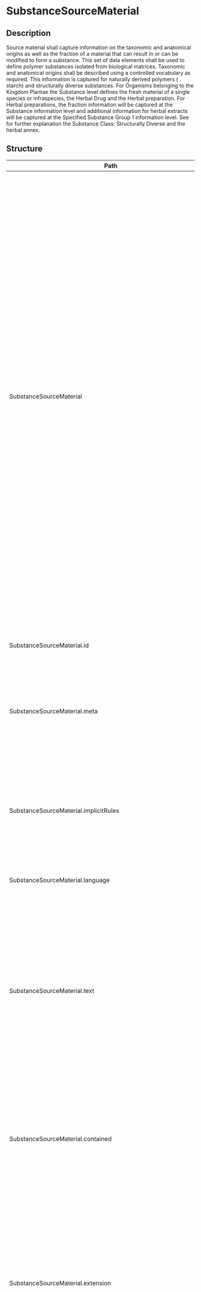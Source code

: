 # SubstanceSourceMaterial
 ## Description 
 Source material shall capture information on the taxonomic and anatomical origins as well as the fraction of a material that can result in or can be modified to form a substance. This set of data elements shall be used to define polymer substances isolated from biological matrices. Taxonomic and anatomical origins shall be described using a controlled vocabulary as required. This information is captured for naturally derived polymers ( . starch) and structurally diverse substances. For Organisms belonging to the Kingdom Plantae the Substance level defines the fresh material of a single species or infraspecies, the Herbal Drug and the Herbal preparation. For Herbal preparations, the fraction information will be captured at the Substance information level and additional information for herbal extracts will be captured at the Specified Substance Group 1 information level. See for further explanation the Substance Class: Structurally Diverse and the herbal annex.
 ## Structure 
 | Path | Cardinality | Type | Description 
 | ---- | ----------- | ---- | -------  
 | SubstanceSourceMaterial | 0..* | SubstanceSourceMaterial | Source material shall capture information on the taxonomic and anatomical origins as well as the fraction of a material that can result in or can be modified to form a substance. This set of data elements shall be used to define polymer substances isolated from biological matrices. Taxonomic and anatomical origins shall be described using a controlled vocabulary as required. This information is captured for naturally derived polymers ( . starch) and structurally diverse substances. For Organisms belonging to the Kingdom Plantae the Substance level defines the fresh material of a single species or infraspecies, the Herbal Drug and the Herbal preparation. For Herbal preparations, the fraction information will be captured at the Substance information level and additional information for herbal extracts will be captured at the Specified Substance Group 1 information level. See for further explanation the Substance Class: Structurally Diverse and the herbal annex. 
 | SubstanceSourceMaterial.id | 0..1 | http://hl7.org/fhirpath/System.String | The logical id of the resource, as used in the URL for the resource. Once assigned, this value never changes. 
 | SubstanceSourceMaterial.meta | 0..1 | Meta | The metadata about the resource. This is content that is maintained by the infrastructure. Changes to the content might not always be associated with version changes to the resource. 
 | SubstanceSourceMaterial.implicitRules | 0..1 | uri | A reference to a set of rules that were followed when the resource was constructed, and which must be understood when processing the content. Often, this is a reference to an implementation guide that defines the special rules along with other profiles etc. 
 | SubstanceSourceMaterial.language | 0..1 | code | The base language in which the resource is written. 
 | SubstanceSourceMaterial.text | 0..1 | Narrative | A human-readable narrative that contains a summary of the resource and can be used to represent the content of the resource to a human. The narrative need not encode all the structured data, but is required to contain sufficient detail to make it "clinically safe" for a human to just read the narrative. Resource definitions may define what content should be represented in the narrative to ensure clinical safety. 
 | SubstanceSourceMaterial.contained | 0..* | Resource | These resources do not have an independent existence apart from the resource that contains them - they cannot be identified independently, and nor can they have their own independent transaction scope. 
 | SubstanceSourceMaterial.extension | 0..* | Extension | May be used to represent additional information that is not part of the basic definition of the resource. To make the use of extensions safe and manageable, there is a strict set of governance  applied to the definition and use of extensions. Though any implementer can define an extension, there is a set of requirements that SHALL be met as part of the definition of the extension. 
 | SubstanceSourceMaterial.modifierExtension | 0..* | Extension | May be used to represent additional information that is not part of the basic definition of the resource and that modifies the understanding of the element that contains it and/or the understanding of the containing element's descendants. Usually modifier elements provide negation or qualification. To make the use of extensions safe and manageable, there is a strict set of governance applied to the definition and use of extensions. Though any implementer is allowed to define an extension, there is a set of requirements that SHALL be met as part of the definition of the extension. Applications processing a resource are required to check for modifier extensions.Modifier extensions SHALL NOT change the meaning of any elements on Resource or DomainResource (including cannot change the meaning of modifierExtension itself). 
 | SubstanceSourceMaterial.sourceMaterialClass | 0..1 | CodeableConcept | General high level classification of the source material specific to the origin of the material. 
 | SubstanceSourceMaterial.sourceMaterialType | 0..1 | CodeableConcept | The type of the source material shall be specified based on a controlled vocabulary. For vaccines, this subclause refers to the class of infectious agent. 
 | SubstanceSourceMaterial.sourceMaterialState | 0..1 | CodeableConcept | The state of the source material when extracted. 
 | SubstanceSourceMaterial.organismId | 0..1 | Identifier | The unique identifier associated with the source material parent organism shall be specified. 
 | SubstanceSourceMaterial.organismName | 0..1 | string | The organism accepted Scientific name shall be provided based on the organism taxonomy. 
 | SubstanceSourceMaterial.parentSubstanceId | 0..* | Identifier | The parent of the herbal drug Ginkgo biloba, Leaf is the substance ID of the substance (fresh) of Ginkgo biloba L. or Ginkgo biloba L. (Whole plant). 
 | SubstanceSourceMaterial.parentSubstanceName | 0..* | string | The parent substance of the Herbal Drug, or Herbal preparation. 
 | SubstanceSourceMaterial.countryOfOrigin | 0..* | CodeableConcept | The country where the plant material is harvested or the countries where the plasma is sourced from as laid down in accordance with the Plasma Master File. For “Plasma-derived substances” the attribute country of origin provides information about the countries used for the manufacturing of the Cryopoor plama or Crioprecipitate. 
 | SubstanceSourceMaterial.geographicalLocation | 0..* | string | The place/region where the plant is harvested or the places/regions where the animal source material has its habitat. 
 | SubstanceSourceMaterial.developmentStage | 0..1 | CodeableConcept | Stage of life for animals, plants, insects and microorganisms. This information shall be provided only when the substance is significantly different in these stages (e.g. foetal bovine serum). 
 | SubstanceSourceMaterial.fractionDescription | 0..* | BackboneElement | Many complex materials are fractions of parts of plants, animals, or minerals. Fraction elements are often necessary to define both Substances and Specified Group 1 Substances. For substances derived from Plants, fraction information will be captured at the Substance information level ( . Oils, Juices and Exudates). Additional information for Extracts, such as extraction solvent composition, will be captured at the Specified Substance Group 1 information level. For plasma-derived products fraction information will be captured at the Substance and the Specified Substance Group 1 levels. 
 | SubstanceSourceMaterial.fractionDescription.id | 0..1 | http://hl7.org/fhirpath/System.String | Unique id for the element within a resource (for internal references). This may be any string value that does not contain spaces. 
 | SubstanceSourceMaterial.fractionDescription.extension | 0..* | Extension | May be used to represent additional information that is not part of the basic definition of the element. To make the use of extensions safe and manageable, there is a strict set of governance  applied to the definition and use of extensions. Though any implementer can define an extension, there is a set of requirements that SHALL be met as part of the definition of the extension. 
 | SubstanceSourceMaterial.fractionDescription.modifierExtension | 0..* | Extension | May be used to represent additional information that is not part of the basic definition of the element and that modifies the understanding of the element in which it is contained and/or the understanding of the containing element's descendants. Usually modifier elements provide negation or qualification. To make the use of extensions safe and manageable, there is a strict set of governance applied to the definition and use of extensions. Though any implementer can define an extension, there is a set of requirements that SHALL be met as part of the definition of the extension. Applications processing a resource are required to check for modifier extensions.Modifier extensions SHALL NOT change the meaning of any elements on Resource or DomainResource (including cannot change the meaning of modifierExtension itself). 
 | SubstanceSourceMaterial.fractionDescription.fraction | 0..1 | string | This element is capturing information about the fraction of a plant part, or human plasma for fractionation. 
 | SubstanceSourceMaterial.fractionDescription.materialType | 0..1 | CodeableConcept | The specific type of the material constituting the component. For Herbal preparations the particulars of the extracts (liquid/dry) is described in Specified Substance Group 1. 
 | SubstanceSourceMaterial.organism | 0..1 | BackboneElement | This subclause describes the organism which the substance is derived from. For vaccines, the parent organism shall be specified based on these subclause elements. As an example, full taxonomy will be described for the Substance Name: ., Leaf. 
 | SubstanceSourceMaterial.organism.id | 0..1 | http://hl7.org/fhirpath/System.String | Unique id for the element within a resource (for internal references). This may be any string value that does not contain spaces. 
 | SubstanceSourceMaterial.organism.extension | 0..* | Extension | May be used to represent additional information that is not part of the basic definition of the element. To make the use of extensions safe and manageable, there is a strict set of governance  applied to the definition and use of extensions. Though any implementer can define an extension, there is a set of requirements that SHALL be met as part of the definition of the extension. 
 | SubstanceSourceMaterial.organism.modifierExtension | 0..* | Extension | May be used to represent additional information that is not part of the basic definition of the element and that modifies the understanding of the element in which it is contained and/or the understanding of the containing element's descendants. Usually modifier elements provide negation or qualification. To make the use of extensions safe and manageable, there is a strict set of governance applied to the definition and use of extensions. Though any implementer can define an extension, there is a set of requirements that SHALL be met as part of the definition of the extension. Applications processing a resource are required to check for modifier extensions.Modifier extensions SHALL NOT change the meaning of any elements on Resource or DomainResource (including cannot change the meaning of modifierExtension itself). 
 | SubstanceSourceMaterial.organism.family | 0..1 | CodeableConcept | The family of an organism shall be specified. 
 | SubstanceSourceMaterial.organism.genus | 0..1 | CodeableConcept | The genus of an organism shall be specified; refers to the Latin epithet of the genus element of the plant/animal scientific name; it is present in names for genera, species and infraspecies. 
 | SubstanceSourceMaterial.organism.species | 0..1 | CodeableConcept | The species of an organism shall be specified; refers to the Latin epithet of the species of the plant/animal; it is present in names for species and infraspecies. 
 | SubstanceSourceMaterial.organism.intraspecificType | 0..1 | CodeableConcept | The Intraspecific type of an organism shall be specified. 
 | SubstanceSourceMaterial.organism.intraspecificDescription | 0..1 | string | The intraspecific description of an organism shall be specified based on a controlled vocabulary. For Influenza Vaccine, the intraspecific description shall contain the syntax of the antigen in line with the WHO convention. 
 | SubstanceSourceMaterial.organism.author | 0..* | BackboneElement | 4.9.13.6.1 Author type (Conditional). 
 | SubstanceSourceMaterial.organism.author.id | 0..1 | http://hl7.org/fhirpath/System.String | Unique id for the element within a resource (for internal references). This may be any string value that does not contain spaces. 
 | SubstanceSourceMaterial.organism.author.extension | 0..* | Extension | May be used to represent additional information that is not part of the basic definition of the element. To make the use of extensions safe and manageable, there is a strict set of governance  applied to the definition and use of extensions. Though any implementer can define an extension, there is a set of requirements that SHALL be met as part of the definition of the extension. 
 | SubstanceSourceMaterial.organism.author.modifierExtension | 0..* | Extension | May be used to represent additional information that is not part of the basic definition of the element and that modifies the understanding of the element in which it is contained and/or the understanding of the containing element's descendants. Usually modifier elements provide negation or qualification. To make the use of extensions safe and manageable, there is a strict set of governance applied to the definition and use of extensions. Though any implementer can define an extension, there is a set of requirements that SHALL be met as part of the definition of the extension. Applications processing a resource are required to check for modifier extensions.Modifier extensions SHALL NOT change the meaning of any elements on Resource or DomainResource (including cannot change the meaning of modifierExtension itself). 
 | SubstanceSourceMaterial.organism.author.authorType | 0..1 | CodeableConcept | The type of author of an organism species shall be specified. The parenthetical author of an organism species refers to the first author who published the plant/animal name (of any rank). The primary author of an organism species refers to the first author(s), who validly published the plant/animal name. 
 | SubstanceSourceMaterial.organism.author.authorDescription | 0..1 | string | The author of an organism species shall be specified. The author year of an organism shall also be specified when applicable; refers to the year in which the first author(s) published the infraspecific plant/animal name (of any rank). 
 | SubstanceSourceMaterial.organism.hybrid | 0..1 | BackboneElement | 4.9.13.8.1 Hybrid species maternal organism ID (Optional). 
 | SubstanceSourceMaterial.organism.hybrid.id | 0..1 | http://hl7.org/fhirpath/System.String | Unique id for the element within a resource (for internal references). This may be any string value that does not contain spaces. 
 | SubstanceSourceMaterial.organism.hybrid.extension | 0..* | Extension | May be used to represent additional information that is not part of the basic definition of the element. To make the use of extensions safe and manageable, there is a strict set of governance  applied to the definition and use of extensions. Though any implementer can define an extension, there is a set of requirements that SHALL be met as part of the definition of the extension. 
 | SubstanceSourceMaterial.organism.hybrid.modifierExtension | 0..* | Extension | May be used to represent additional information that is not part of the basic definition of the element and that modifies the understanding of the element in which it is contained and/or the understanding of the containing element's descendants. Usually modifier elements provide negation or qualification. To make the use of extensions safe and manageable, there is a strict set of governance applied to the definition and use of extensions. Though any implementer can define an extension, there is a set of requirements that SHALL be met as part of the definition of the extension. Applications processing a resource are required to check for modifier extensions.Modifier extensions SHALL NOT change the meaning of any elements on Resource or DomainResource (including cannot change the meaning of modifierExtension itself). 
 | SubstanceSourceMaterial.organism.hybrid.maternalOrganismId | 0..1 | string | The identifier of the maternal species constituting the hybrid organism shall be specified based on a controlled vocabulary. For plants, the parents aren’t always known, and it is unlikely that it will be known which is maternal and which is paternal. 
 | SubstanceSourceMaterial.organism.hybrid.maternalOrganismName | 0..1 | string | The name of the maternal species constituting the hybrid organism shall be specified. For plants, the parents aren’t always known, and it is unlikely that it will be known which is maternal and which is paternal. 
 | SubstanceSourceMaterial.organism.hybrid.paternalOrganismId | 0..1 | string | The identifier of the paternal species constituting the hybrid organism shall be specified based on a controlled vocabulary. 
 | SubstanceSourceMaterial.organism.hybrid.paternalOrganismName | 0..1 | string | The name of the paternal species constituting the hybrid organism shall be specified. 
 | SubstanceSourceMaterial.organism.hybrid.hybridType | 0..1 | CodeableConcept | The hybrid type of an organism shall be specified. 
 | SubstanceSourceMaterial.organism.organismGeneral | 0..1 | BackboneElement | 4.9.13.7.1 Kingdom (Conditional). 
 | SubstanceSourceMaterial.organism.organismGeneral.id | 0..1 | http://hl7.org/fhirpath/System.String | Unique id for the element within a resource (for internal references). This may be any string value that does not contain spaces. 
 | SubstanceSourceMaterial.organism.organismGeneral.extension | 0..* | Extension | May be used to represent additional information that is not part of the basic definition of the element. To make the use of extensions safe and manageable, there is a strict set of governance  applied to the definition and use of extensions. Though any implementer can define an extension, there is a set of requirements that SHALL be met as part of the definition of the extension. 
 | SubstanceSourceMaterial.organism.organismGeneral.modifierExtension | 0..* | Extension | May be used to represent additional information that is not part of the basic definition of the element and that modifies the understanding of the element in which it is contained and/or the understanding of the containing element's descendants. Usually modifier elements provide negation or qualification. To make the use of extensions safe and manageable, there is a strict set of governance applied to the definition and use of extensions. Though any implementer can define an extension, there is a set of requirements that SHALL be met as part of the definition of the extension. Applications processing a resource are required to check for modifier extensions.Modifier extensions SHALL NOT change the meaning of any elements on Resource or DomainResource (including cannot change the meaning of modifierExtension itself). 
 | SubstanceSourceMaterial.organism.organismGeneral.kingdom | 0..1 | CodeableConcept | The kingdom of an organism shall be specified. 
 | SubstanceSourceMaterial.organism.organismGeneral.phylum | 0..1 | CodeableConcept | The phylum of an organism shall be specified. 
 | SubstanceSourceMaterial.organism.organismGeneral.class | 0..1 | CodeableConcept | The class of an organism shall be specified. 
 | SubstanceSourceMaterial.organism.organismGeneral.order | 0..1 | CodeableConcept | The order of an organism shall be specified,. 
 | SubstanceSourceMaterial.partDescription | 0..* | BackboneElement | To do. 
 | SubstanceSourceMaterial.partDescription.id | 0..1 | http://hl7.org/fhirpath/System.String | Unique id for the element within a resource (for internal references). This may be any string value that does not contain spaces. 
 | SubstanceSourceMaterial.partDescription.extension | 0..* | Extension | May be used to represent additional information that is not part of the basic definition of the element. To make the use of extensions safe and manageable, there is a strict set of governance  applied to the definition and use of extensions. Though any implementer can define an extension, there is a set of requirements that SHALL be met as part of the definition of the extension. 
 | SubstanceSourceMaterial.partDescription.modifierExtension | 0..* | Extension | May be used to represent additional information that is not part of the basic definition of the element and that modifies the understanding of the element in which it is contained and/or the understanding of the containing element's descendants. Usually modifier elements provide negation or qualification. To make the use of extensions safe and manageable, there is a strict set of governance applied to the definition and use of extensions. Though any implementer can define an extension, there is a set of requirements that SHALL be met as part of the definition of the extension. Applications processing a resource are required to check for modifier extensions.Modifier extensions SHALL NOT change the meaning of any elements on Resource or DomainResource (including cannot change the meaning of modifierExtension itself). 
 | SubstanceSourceMaterial.partDescription.part | 0..1 | CodeableConcept | Entity of anatomical origin of source material within an organism. 
 | SubstanceSourceMaterial.partDescription.partLocation | 0..1 | CodeableConcept | The detailed anatomic location when the part can be extracted from different anatomical locations of the organism. Multiple alternative locations may apply. 
 ## Search Parameters 
 | Name | Type | Description  | Expression  
 | ---- | ---- | ------- | ------  
 | _text | string | Search on the narrative of the resource |   
 | _content | string | Search on the entire content of the resource |   
 | _id | token | Logical id of this artifact | Resource.id  
 | _lastUpdated | date | When the resource version last changed | Resource.meta.lastUpdated  
 | _profile | uri | Profiles this resource claims to conform to | Resource.meta.profile  
 | _query | token | A custom search profile that describes a specific defined query operation |   
 | _security | token | Security Labels applied to this resource | Resource.meta.security  
 | _source | uri | Identifies where the resource comes from | Resource.meta.source  
 | _tag | token | Tags applied to this resource | Resource.meta.tag  
 | _iguhealth-version-seq | number | The version sequence of the resource | Resource.meta.extension.where(url='https://iguhealth.app/version-sequence').value  
 | _iguhealth-author | token | The author of the resource | Resource.meta.extension.where(url='https://iguhealth.app/author').value  
